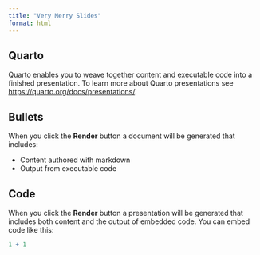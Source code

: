```yaml
---
title: "Very Merry Slides"
format: html
---
```


<!-- https://github.com/hcodes/snowflakes -->
<script src="https://unpkg.com/magic-snowflakes/dist/snowflakes.min.js"></script>
<script>
    new Snowflakes();
</script>

## Quarto

Quarto enables you to weave together content and executable code into a finished presentation. To learn more about Quarto presentations see <https://quarto.org/docs/presentations/>.

## Bullets

When you click the **Render** button a document will be generated that includes:

-   Content authored with markdown
-   Output from executable code

## Code

When you click the **Render** button a presentation will be generated that includes both content and the output of embedded code. You can embed code like this:

```r
1 + 1
```


